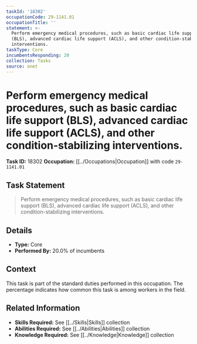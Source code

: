 ```yaml
---
taskId: '18302'
occupationCode: 29-1141.01
occupationTitle: ''
statement: >-
  Perform emergency medical procedures, such as basic cardiac life support
  (BLS), advanced cardiac life support (ACLS), and other condition-stabilizing
  interventions.
taskType: Core
incumbentsResponding: 20
collection: Tasks
source: onet
---
```

# Perform emergency medical procedures, such as basic cardiac life support (BLS), advanced cardiac life support (ACLS), and other condition-stabilizing interventions.

**Task ID:** 18302
**Occupation:** [[../Occupations|Occupation]] with code `29-1141.01`

## Task Statement

> Perform emergency medical procedures, such as basic cardiac life support (BLS), advanced cardiac life support (ACLS), and other condition-stabilizing interventions.

## Details

- **Type:** Core
- **Performed By:** 20.0% of incumbents

## Context

This task is part of the standard duties performed in this occupation. The percentage indicates how common this task is among workers in the field.

## Related Information

- **Skills Required:** See [[../Skills|Skills]] collection
- **Abilities Required:** See [[../Abilities|Abilities]] collection
- **Knowledge Required:** See [[../Knowledge|Knowledge]] collection
